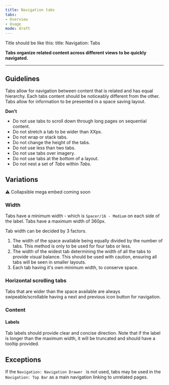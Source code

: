 ```yaml
---
title: Navigation tabs
tabs: 
- Overview
- Usage
mode: draft
---
```


Title should be like this: 
title: Navigation: Tabs


**Tabs organize related content across different views to be quickly navigated.**
<!--One to two sentences as an introduction to the component-->

***

## Guidelines
<!--List how to use it, sizes, widths, grid interactions, color allowances -->
Tabs allow for navigation between content that is related and has equal hierarchy. Each tabs content should be noticeably different from the other. Tabs allow for information to be presented in a space saving layout. 


**Don't**
<!--Bullet point list if needed -->

* Do not use tabs to scroll down through long pages on sequential content. 
* Do not stretch a tab to be wider than XXpx. 
* Do not wrap or stack tabs. 
* Do not change the height of the tabs. 
* Do not use less than two tabs. 
* Do not use tabs over imagery. 
* Do not use tabs at the bottom of a layout. 
* Do not nest a set of  _Tabs_ within _Tabs_.


## Variations 

:warning: Collapsible mega embed coming soon

<!--One ### heading per frame in Figma, explaining each component in that frame. One 'content' section per variation if needed -->

### Width

Tabs have a minimum width - which is `Spacer/16 - Medium` on each side of the label. Tabs have a maximum width of 360px. 

Tab width can be decided by 3 factors.

1. The width of the space available being equally divided by the number of tabs. This method is only to be used for four tabs or less. 
2. The width of the widest tab determining the width of all the tabs to provide visual balance. This should be used with caution, ensuring all tabs will be seen in smaller layouts. 
3. Each tab having it's own minimum width, to conserve space. 


### Horizontal scrolling tabs

Tabs that are wider than the space available are always swipeable/scrollable having a next and previous icon button for navigation.



### Content


#### Labels

Tab labels should provide clear and concise direction. 
Note that if the label is longer than the maximum width, it will be truncated and should have a tooltip provided.




## Exceptions

If the `Navigation: Navigation Drawer ` is not used, tabs may be used in the `Navigation: Top Bar` as a main navigation linking to unrelated pages. 
